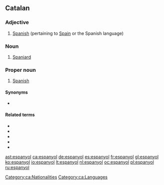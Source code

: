 ==Catalan==

===Adjective===
{{ca-adj}}

# [[Spanish]] (pertaining to [[Spain]] or the Spanish language)

===Noun===
{{ca-noun|m|f=espanyola}}

# [[Spaniard]]

===Proper noun===
{{ca-proper noun|m}}

# [[Spanish]] {{gloss|language}}

====Synonyms====
* {{l|ca|castellà}}

====Related terms====
* {{l|ca|espanyolisme}}
* {{l|ca|espanyolista}}
* {{l|ca|espanyolitzar}}
* {{l|ca|castellanitzar}}
* {{l|ca|hispanitzar}}

[[Category:ca:Nationalities]]
[[Category:ca:Languages]]

[[ast:espanyol]]
[[ca:espanyol]]
[[de:espanyol]]
[[es:espanyol]]
[[fr:espanyol]]
[[gl:espanyol]]
[[ko:espanyol]]
[[io:espanyol]]
[[lt:espanyol]]
[[nl:espanyol]]
[[oc:espanyol]]
[[pl:espanyol]]
[[ru:espanyol]]